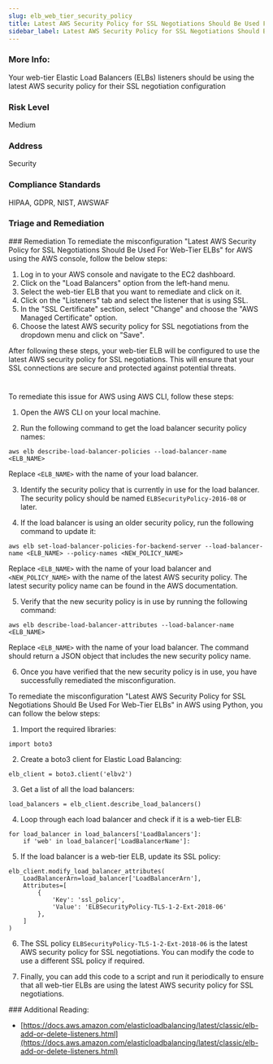 ```yaml
---
slug: elb_web_tier_security_policy
title: Latest AWS Security Policy for SSL Negotiations Should Be Used For Web-Tier ELBs
sidebar_label: Latest AWS Security Policy for SSL Negotiations Should Be Used For Web-Tier ELBs
---
```


### More Info:

Your web-tier Elastic Load Balancers (ELBs) listeners should be using the latest AWS security policy for their SSL negotiation configuration

### Risk Level

Medium

### Address

Security

### Compliance Standards

HIPAA, GDPR, NIST, AWSWAF


### Triage and Remediation
<Tabs>
<Tab title='Remediation'>
### Remediation

<AccordionGroup>
<Accordion title='Using Console' defaultOpen='true'>
To remediate the misconfiguration "Latest AWS Security Policy for SSL Negotiations Should Be Used For Web-Tier ELBs" for AWS using the AWS console, follow the below steps:

1. Log in to your AWS console and navigate to the EC2 dashboard.
2. Click on the "Load Balancers" option from the left-hand menu.
3. Select the web-tier ELB that you want to remediate and click on it.
4. Click on the "Listeners" tab and select the listener that is using SSL.
5. In the "SSL Certificate" section, select "Change" and choose the "AWS Managed Certificate" option.
6. Choose the latest AWS security policy for SSL negotiations from the dropdown menu and click on "Save".

After following these steps, your web-tier ELB will be configured to use the latest AWS security policy for SSL negotiations. This will ensure that your SSL connections are secure and protected against potential threats.

#
</Accordion>

<Accordion title='Using CLI'>
To remediate this issue for AWS using AWS CLI, follow these steps:

1. Open the AWS CLI on your local machine.

2. Run the following command to get the load balancer security policy names:

```
aws elb describe-load-balancer-policies --load-balancer-name <ELB_NAME>
```

Replace `<ELB_NAME>` with the name of your load balancer.

3. Identify the security policy that is currently in use for the load balancer. The security policy should be named `ELBSecurityPolicy-2016-08` or later.

4. If the load balancer is using an older security policy, run the following command to update it:

```
aws elb set-load-balancer-policies-for-backend-server --load-balancer-name <ELB_NAME> --policy-names <NEW_POLICY_NAME>
```

Replace `<ELB_NAME>` with the name of your load balancer and `<NEW_POLICY_NAME>` with the name of the latest AWS security policy. The latest security policy name can be found in the AWS documentation.

5. Verify that the new security policy is in use by running the following command:

```
aws elb describe-load-balancer-attributes --load-balancer-name <ELB_NAME>
```

Replace `<ELB_NAME>` with the name of your load balancer. The command should return a JSON object that includes the new security policy name.

6. Once you have verified that the new security policy is in use, you have successfully remediated the misconfiguration.
</Accordion>

<Accordion title='Using Python'>
To remediate the misconfiguration "Latest AWS Security Policy for SSL Negotiations Should Be Used For Web-Tier ELBs" in AWS using Python, you can follow the below steps:

1. Import the required libraries:

```
import boto3
```

2. Create a boto3 client for Elastic Load Balancing:

```
elb_client = boto3.client('elbv2')
```

3. Get a list of all the load balancers:

```
load_balancers = elb_client.describe_load_balancers()
```

4. Loop through each load balancer and check if it is a web-tier ELB:

```
for load_balancer in load_balancers['LoadBalancers']:
    if 'web' in load_balancer['LoadBalancerName']:
```

5. If the load balancer is a web-tier ELB, update its SSL policy:

```
elb_client.modify_load_balancer_attributes(
    LoadBalancerArn=load_balancer['LoadBalancerArn'],
    Attributes=[
        {
            'Key': 'ssl_policy',
            'Value': 'ELBSecurityPolicy-TLS-1-2-Ext-2018-06'
        },
    ]
)
```

6. The SSL policy `ELBSecurityPolicy-TLS-1-2-Ext-2018-06` is the latest AWS security policy for SSL negotiations. You can modify the code to use a different SSL policy if required.

7. Finally, you can add this code to a script and run it periodically to ensure that all web-tier ELBs are using the latest AWS security policy for SSL negotiations.
</Accordion>

</AccordionGroup>
</Tab>
</Tabs>
### Additional Reading:

- [https://docs.aws.amazon.com/elasticloadbalancing/latest/classic/elb-add-or-delete-listeners.html](https://docs.aws.amazon.com/elasticloadbalancing/latest/classic/elb-add-or-delete-listeners.html) 

